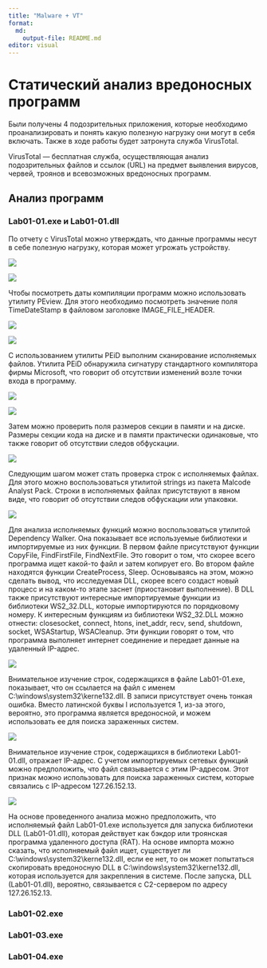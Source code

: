 ```yaml
---
title: "Malware + VT" 
format:   
  md:     
    output-file: README.md 
editor: visual 
---
```


# Статический анализ вредоносных программ

Были получены 4 подозрительных приложения, которые необходимо проанализировать и понять какую полезную нагрузку они могут в себя включать. Также в ходе работы будет затронута служба VirusTotal.

VirusTotal — бесплатная служба, осуществляющая анализ подозрительных файлов и ссылок (URL) на предмет выявления вирусов, червей, троянов и всевозможных вредоносных программ.

## Анализ программ

### Lab01-01.exe и Lab01-01.dll

По отчету с VirusTotal можно утверждать, что данные программы несут в себе полезную нагрузку, которая может угрожать устройству.

![](images/clipboard-561576199.png)

![](images/clipboard-1593406008.png)

Чтобы посмотреть даты компиляции программ можно использовать утилиту PEview. Для этого необходимо посмотреть значение поля TimeDateStamp в файловом заголовке IMAGE_FILE_HEADER.

![](images/clipboard-1962978108.png)

![](images/clipboard-1034475775.png)

С использованием утилиты PEiD выполним сканирование исполняемых файлов. Утилита PEiD обнаружила сигнатуру стандартного компилятора фирмы Microsoft, что говорит об отсутствии изменений возле точки входа в программу.

![](images/clipboard-2624006483.png)

![](images/clipboard-511911600.png)

Затем можно проверить поля размеров секции в памяти и на диске. Размеры секции кода на диске и в памяти практически одинаковые, что также говорит об отсутствии следов обфускации.

![](images/clipboard-2988566532.png)

Следующим шагом может стать проверка строк с исполняемых файлах. Для этого можно воспользоваться утилитой strings из пакета Malcode Analyst Pack. Строки в исполняемых файлах присутствуют в явном виде, что говорит об отсутствии следов обфускации или упаковки.

![](images/clipboard-3954760161.png)

Для анализа исполняемых функций можно воспользоваться утилитой Dependency Walker. Она показывает все используемые библиотеки и импортируемые из них функции. В первом файле присутствуют функции CopyFile, FindFirstFile, FindNextFile. Это говорит о том, что скорее всего программа ищет какой-то файл и затем копирует его. Во втором файле находятся функции CreateProcess, Sleep. Основываясь на этом, можно сделать вывод, что исследуемая DLL, скорее всего создаст новый процесс и на каком-то этапе заснет (приостановит выполнение). В DLL также присутствуют интересные импортируемые функции из библиотеки WS2_32.DLL, которые импортируются по порядковому номеру. К интересным функциям из библиотеки WS2_32.DLL можно отнести: closesocket, connect, htons, inet_addr, recv, send, shutdown, socket, WSAStartup, WSACleanup. Эти функции говорят о том, что программа выполняет интернет соединение и передает данные на удаленный IP-адрес.

![](images/clipboard-2583140843.png)

Внимательное изучение строк, содержащихся в файле Lab01-01.exe, показывает, что он ссылается на файл с именем C:\\windows\\system32\\kerne132.dll. В записи присутствует очень тонкая ошибка. Вместо латинской буквы l используется 1, из-за этого, вероятно, это программа является вредоносной, и можем использовать ее для поиска зараженных систем.

![](images/clipboard-3043782925.png)

Внимательное изучение строк, содержащихся в библиотеки Lab01-01.dll, отражает IP-адрес. С учетом импортируемых сетевых функций можно предположить, что файл связывается с этим IP-адресом. Этот признак можно использовать для поиска зараженных систем, которые связались с IP-адресом 127.26.152.13.

![](images/clipboard-164942172.png)

На основе проведенного
анализа можно предположить, что исполняемый файл Lab01-01.exe используется для
запуска библиотеки DLL (Lab01-01.dll), которая действует как бэкдор или троянская программа удаленного доступа (RAT). На основе импорта можно сказать, что исполняемый файл ищет, существует ли C:\\windows\\system32\\kerne132.dll, если ее нет, то он может попытаться скопировать вредоносную DLL в C:\\windows\\system32\\kerne132.dll, которая используется для закрепления в системе. После запуска, DLL (Lab01-01.dll), вероятно, связывается с C2-сервером по адресу 127.26.152.13.

### Lab01-02.exe

### Lab01-03.exe

### Lab01-04.exe
